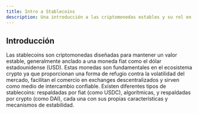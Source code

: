 ```yaml
---
title: Intro a Stablecoins
description: Una introducción a las criptomonedas estables y su rol en el ecosistema crypto.
---
```



## Introducción

Las stablecoins son criptomonedas diseñadas para mantener un valor estable, generalmente anclado a una moneda fiat como el dólar estadounidense (USD). Estas monedas son fundamentales en el ecosistema crypto ya que proporcionan una forma de refugio contra la volatilidad del mercado, facilitan el comercio en exchanges descentralizados y sirven como medio de intercambio confiable. Existen diferentes tipos de stablecoins: respaldadas por fiat (como USDC), algorítmicas, y respaldadas por crypto (como DAI), cada una con sus propias características y mecanismos de estabilidad.

<UnderConstruction />